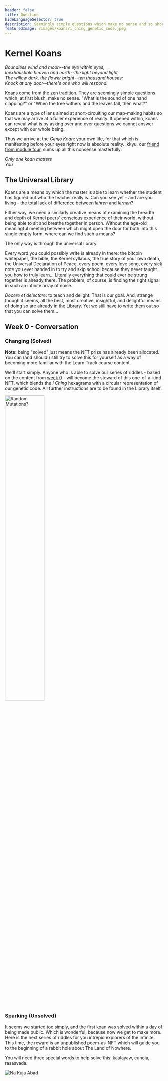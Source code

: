 ```yaml
---
header: false
title: Question
hideLanguageSelector: true
description: Seemingly simple questions which make no sense and so short-circuit our map-making habit in the hope we may arrive at a fuller experience of reality. If you can find your way through the universal library in which they live, you will become the steward of some rare and highly prized NFTs.
featuredImage: /images/koans/i_ching_genetic_code.jpeg
---
```


# Kernel Koans

_Boundless wind and moon--the eye within eyes,_   
_Inexhaustible heaven and earth--the light beyond light,_   
_The willow dark, the flower bright--ten thousand houses;_   
_Knock at any door--there's one who will respond._  

Koans come from the zen tradition. They are seemingly simple questions which, at first blush, make no sense. "What is the sound of one hand clapping?" or "When the tree withers and the leaves fall, then what?"

Koans are a type of lens aimed at short-circuiting our map-making habits so that we may arrive at a fuller experience of reality. If opened within, koans can reveal what is by asking over and over questions we cannot answer except with our whole being.

Thus we arrive at the _Genjo Koan_: your own life, for that which is manifesting before your eyes right now is absolute reality. Ikkyu, our [friend from module four](/learn/module-4/self-enquiry), sums up all this nonsense masterfully:

*Only one koan matters*  
*You*  

## The Universal Library

Koans are a means by which the master is able to learn whether the student has figured out who the teacher really is. Can you see yet - and are you living - the total lack of difference between _lehren_ and _lernen_? 

Either way, we need a similarly creative means of examining the breadth and depth of Kernel peers' conscious experience of their world, without being able to sit and breathe together in person. Without the age-old meaningful meeting between which might open the door for both into this single empty form, where can we find such a means?

The only way is through <Link to="https://libraryofbabel.info">the universal library</Link>. 

Every word you could possibly write is already in there: the <Link to="https://libraryofbabel.info/bookmark.cgi?bitcoin:3">bitcoin whitepaper</Link>, the <Link to="https://libraryofbabel.info/bookmark.cgi?genesis">bible</Link>, the <Link to="https://libraryofbabel.info/bookmark.cgi?playwithpattern">Kernel syllabus</Link>, the true story of your own death, the Universal Declaration of Peace, every poem, every love song, every sick note you ever handed in to try and skip school because they never taught you how to truly learn... Literally everything that could ever be strung together is already there. The problem, of course, is finding the right signal in such an infinite array of noise.

_Docere et delectare_: to teach and delight. That is our goal. And, strange though it seems, all the best, most creative, insightful, and delightful means of doing so are already in the Library. Yet we still have to write them out so that you can solve them...

## Week 0 - Conversation

### Changing (Solved)

**Note:** being "solved" just means the NFT prize has already been allocated. You can (and should!) still try to solve this for yourself as a way of becoming more familiar with the Learn Track course content.

We'll start simply. Anyone who is able to <Link to="https://libraryofbabel.info/bookmark.cgi?truthseeds">solve our series of riddles</Link> - based on the content from [week 0](/learn/module-0) - will become the steward of <Link to="https://opensea.io/assets/0x495f947276749ce646f68ac8c248420045cb7b5e/43060612980525300798945617690241154227807202326827270128619443670706517180417">this one-of-a-kind NFT</Link>, which blends the _I Ching_ hexagrams with a circular representation of our genetic code. All further instructions are to be found in the Library itself.

<Aligner center>
<Image style="width:50%" src="/images/koans/i_ching_genetic_code.jpeg" alt="Random Mutations?" />
</Aligner>

### Sparking (Unsolved)

It seems we started too simply, and the first koan was <Link to="https://twitter.com/youjustwin42/status/1348825535812571136">solved</Link> within a day of being made public. Which is wonderful, because now we get to make more. Here is <Link to="https://libraryofbabel.info/bookmark.cgi?truthsparks">the next series of riddles</Link> for you intrepid explorers of the infinite. This time, <Link to="https://opensea.io/assets/0x495f947276749ce646f68ac8c248420045cb7b5e/43060612980525300798945617690241154227807202326827270128619443671806028808193">the reward</Link> is an unpublished poem-as-NFT which will guide you to the beginning of a rabbit hole about The Land of Nowhere.

You will need three special words to help solve this: kaulayaw, eunoia, rasasvada.

<Aligner center>
<Image src="/images/koans/na_kuja_abad_nft.svg" alt="Na Kuja Abad" />
</Aligner>